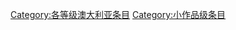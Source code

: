 {{catmore1|[[Wikipedia:澳大利亚专题|Wikipedia:澳大利亚专题]]}}
{{Articles by Quality| topic=澳大利亚|project=澳大利亚|format=toc}}
{{Wikipedia category}}
{{emptycat}}

[[Category:各等级澳大利亚条目‎|Category:各等级澳大利亚条目‎]]
[[Category:小作品级条目|Category:小作品级条目]]